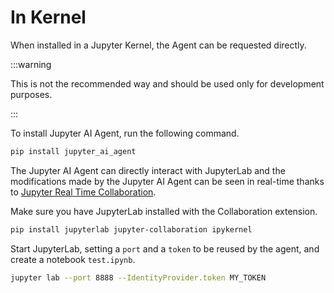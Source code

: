 # In Kernel

When installed in a Jupyter Kernel, the Agent can be requested directly.

:::warning

This is not the recommended way and should be used only for development purposes.

:::

To install Jupyter AI Agent, run the following command.

```bash
pip install jupyter_ai_agent
```

The Jupyter AI Agent can directly interact with JupyterLab and the modifications made by the Jupyter AI Agent can be seen in real-time thanks to [Jupyter Real Time Collaboration](https://jupyterlab.readthedocs.io/en/stable/user/rtc.html). 

Make sure you have JupyterLab installed with the Collaboration extension.

```bash
pip install jupyterlab jupyter-collaboration ipykernel
```

Start JupyterLab, setting a `port` and a `token` to be reused by the agent, and create a notebook `test.ipynb`.

```bash
jupyter lab --port 8888 --IdentityProvider.token MY_TOKEN
```
